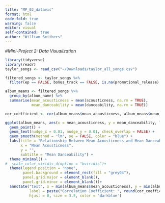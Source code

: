 ```yaml
---
title: "MP_02_datavis"
format: html
code-fold: true
warning: false
editor: visual
self-contained: true
author: "William Smithers"
---
```


#*Mini-Project 2: Data Visualization*


```r
library(tidyverse)
library(readr)
taylor_songs <- read_csv("~/Downloads/taylor_all_songs.csv")
```

```r
filtered_songs <- taylor_songs %>%
  filter(ep == FALSE, bonus_track == FALSE, is.na(promotional_release), is.na(single_release))

album_means <- filtered_songs %>%
  group_by(album_name) %>%
  summarise(mean_acousticness = mean(acousticness, na.rm = TRUE),
            mean_danceability = mean(danceability, na.rm = TRUE))

cor_coefficient <- cor(album_means$mean_acousticness, album_means$mean_danceability, use = "complete.obs")

ggplot(album_means, aes(x = mean_acousticness, y = mean_danceability, label = album_name, color = album_name)) +
  geom_point() +
  geom_text(nudge_x = 0.01, nudge_y = 0.01, check_overlap = FALSE) +
  geom_smooth(method = "lm", se = FALSE, color = "blue") +
  labs(title = "Relationship Between Mean Acousticness and Mean Danceability (Albums)",
       x = "Mean Acousticness",
       y = "",
       subtitle = "Mean Danceability") +
  theme_minimal() +
#  scale_color_viridis_d(option = "bviridis")+
  theme(legend.position = "none",
        panel.background = element_rect(fill = "grey94"),
        panel.grid.major = element_blank(),
        panel.grid.minor = element_blank())+
  annotate("text", x = min(album_means$mean_acousticness), y = min(album_means$mean_danceability) - 0.05, 
           label = paste("Correlation Coefficient: ", round(cor_coefficient, 2)), 
           hjust = 0, size = 3.5, color = 'darkblue')
```

